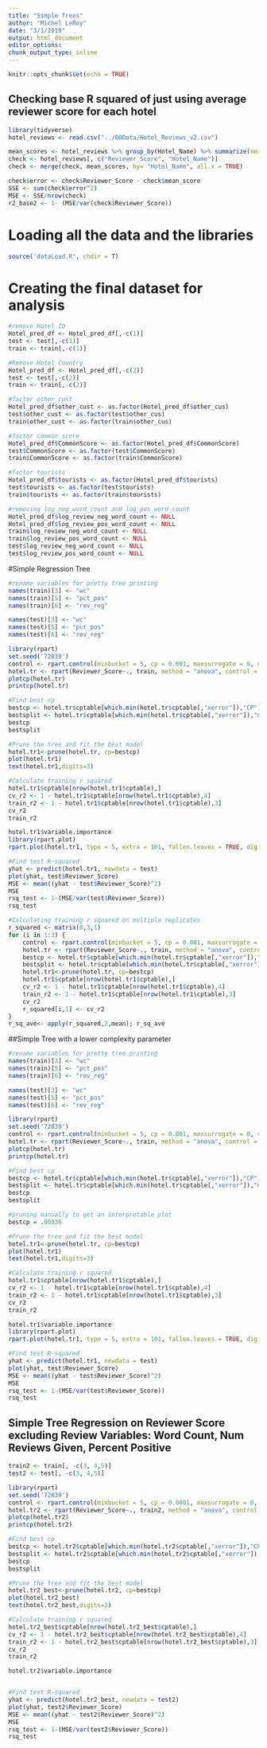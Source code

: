 ```yaml
---
title: "Simple Trees"
author: "Michel LeRoy"
date: "3/1/2019"
output: html_document
editor_options: 
chunk_output_type: inline
---
```


```r
knitr::opts_chunk$set(echo = TRUE)
```


## Checking base R squared of just using average reviewer score for each hotel

```r
library(tidyverse)
hotel_reviews <- read.csv("../00Data/Hotel_Reviews_v2.csv")

mean_scores <- hotel_reviews %>% group_by(Hotel_Name) %>% summarize(mean_score = mean(Reviewer_Score))
check <- hotel_reviews[, c("Reviewer_Score", "Hotel_Name")]
check <- merge(check, mean_scores, by= "Hotel_Name", all.x = TRUE)

check$error <- check$Reviewer_Score - check$mean_score
SSE <- sum(check$error^2)
MSE <- SSE/nrow(check)
r2_base2 <- 1- (MSE/var(check$Reviewer_Score))
```


# Loading all the data and the libraries
```r
source('dataLoad.R', chdir = T)
```


# Creating the final dataset for analysis
```r
#remove Hotel ID
Hotel_pred_df <- Hotel_pred_df[,-c(1)]
test <- test[,-c(1)]
train <- train[,-c(1)]

#Remove Hotel Country
Hotel_pred_df <- Hotel_pred_df[,-c(2)]
test <- test[,-c(2)]
train <- train[,-c(2)]

#factor other_cust
Hotel_pred_df$other_cust <- as.factor(Hotel_pred_df$other_cus)
test$other_cust <- as.factor(test$other_cus)
train$other_cust <- as.factor(train$other_cus)

#factor common score
Hotel_pred_df$CommonScore <- as.factor(Hotel_pred_df$CommonScore)
test$CommonScore <- as.factor(test$CommonScore)
train$CommonScore <- as.factor(train$CommonScore)

#factor tourists
Hotel_pred_df$tourists <- as.factor(Hotel_pred_df$tourists)
test$tourists <- as.factor(test$tourists)
train$tourists <- as.factor(train$tourists)

#removing log_neg_word_count and log_pos_word_count
Hotel_pred_df$log_review_neg_word_count <- NULL
Hotel_pred_df$log_review_pos_word_count <- NULL
train$log_review_neg_word_count <- NULL
train$log_review_pos_word_count <- NULL
test$log_review_neg_word_count <- NULL
test$log_review_pos_word_count <- NULL

```


#Simple Regression Tree 

```r
#rename variables for pretty tree printing
names(train)[3] <- "wc"
names(train)[5] <- "pct_pos"
names(train)[6] <- "rev_reg"

names(test)[3] <- "wc"
names(test)[5] <- "pct_pos"
names(test)[6] <- "rev_reg"

library(rpart)
set.seed('72839')
control <- rpart.control(minbucket = 5, cp = 0.001, maxsurrogate = 0, usesurrogate = 0, xval = 10)
hotel.tr <- rpart(Reviewer_Score~., train, method = "anova", control = control)
plotcp(hotel.tr)
printcp(hotel.tr)  

#Find best cp
bestcp <- hotel.tr$cptable[which.min(hotel.tr$cptable[,"xerror"]),"CP"] # cp with minimal deviance
bestsplit <- hotel.tr$cptable[which.min(hotel.tr$cptable[,"xerror"]),"nsplit"] # cp with minimal deviance
bestcp 
bestsplit

#Prune the tree and fit the best model
hotel.tr1<-prune(hotel.tr, cp=bestcp)
plot(hotel.tr1)
text(hotel.tr1,digits=3)

#Calculate training r squared
hotel.tr1$cptable[nrow(hotel.tr1$cptable),] 
cv_r2 <- 1 - hotel.tr1$cptable[nrow(hotel.tr1$cptable),4]
train_r2 <- 1 - hotel.tr1$cptable[nrow(hotel.tr1$cptable),3]
cv_r2
train_r2

hotel.tr1$variable.importance
library(rpart.plot)
rpart.plot(hotel.tr1, type = 5, extra = 101, fallen.leaves = TRUE, digits = 2)

#Find test R-squared
yhat <- predict(hotel.tr1, newdata = test)
plot(yhat, test$Reviewer_Score)
MSE <- mean((yhat - test$Reviewer_Score)^2)
MSE
rsq_test <- 1-(MSE/var(test$Reviewer_Score))
rsq_test

#Calculating training r squared on multiple replicates 
r_squared <- matrix(0,3,1)
for (i in 1:3) {
    control <- rpart.control(minbucket = 5, cp = 0.001, maxsurrogate = 0, usesurrogate = 0, xval = 10)
    hotel.tr <- rpart(Reviewer_Score~., train, method = "anova", control = control)
    bestcp <- hotel.tr$cptable[which.min(hotel.tr$cptable[,"xerror"]),"CP"] # cp with minimal deviance
    bestsplit <- hotel.tr$cptable[which.min(hotel.tr$cptable[,"xerror"]),"nsplit"] # cp with minimal deviance
    hotel.tr1<-prune(hotel.tr, cp=bestcp)
    hotel.tr1$cptable[nrow(hotel.tr1$cptable),] 
    cv_r2 <- 1 - hotel.tr1$cptable[nrow(hotel.tr1$cptable),4]
    train_r2 <- 1 - hotel.tr1$cptable[nrow(hotel.tr1$cptable),3]
    cv_r2
    r_squared[i,1] <- cv_r2
}
r_sq_ave<- apply(r_squared,2,mean); r_sq_ave


```



##Simple Tree with a lower complexity parameter

```r
#rename variables for pretty tree printing
names(train)[3] <- "wc"
names(train)[5] <- "pct_pos"
names(train)[6] <- "rev_reg"

names(test)[3] <- "wc"
names(test)[5] <- "pct_pos"
names(test)[6] <- "rev_reg"

library(rpart)
set.seed('72839')
control <- rpart.control(minbucket = 5, cp = 0.001, maxsurrogate = 0, usesurrogate = 0, xval = 10)
hotel.tr <- rpart(Reviewer_Score~., train, method = "anova", control = control)
plotcp(hotel.tr)
printcp(hotel.tr)  

#Find best cp
bestcp <- hotel.tr$cptable[which.min(hotel.tr$cptable[,"xerror"]),"CP"] # cp with minimal deviance
bestsplit <- hotel.tr$cptable[which.min(hotel.tr$cptable[,"xerror"]),"nsplit"] # cp with minimal deviance
bestcp 
bestsplit

#pruning manually to get an interpretable plot
bestcp = .00036 

#Prune the tree and fit the best model
hotel.tr1<-prune(hotel.tr, cp=bestcp)
plot(hotel.tr1)
text(hotel.tr1,digits=3)

#Calculate training r squared
hotel.tr1$cptable[nrow(hotel.tr1$cptable),] 
cv_r2 <- 1 - hotel.tr1$cptable[nrow(hotel.tr1$cptable),4]
train_r2 <- 1 - hotel.tr1$cptable[nrow(hotel.tr1$cptable),3]
cv_r2
train_r2

hotel.tr1$variable.importance
library(rpart.plot)
rpart.plot(hotel.tr1, type = 5, extra = 101, fallen.leaves = TRUE, digits = 2)

#Find test R-squared
yhat <- predict(hotel.tr1, newdata = test)
plot(yhat, test$Reviewer_Score)
MSE <- mean((yhat - test$Reviewer_Score)^2)
MSE
rsq_test <- 1-(MSE/var(test$Reviewer_Score))
rsq_test
```


## Simple Tree Regression on Reviewer Score excluding Review Variables: Word Count, Num Reviews Given, Percent Positive
```r
train2 <- train[, -c(3, 4,5)]
test2 <- test[, -c(3, 4,5)]

library(rpart)
set.seed('72839')
control <- rpart.control(minbucket = 5, cp = 0.0001, maxsurrogate = 0, usesurrogate = 0, xval = 10)
hotel.tr2 <- rpart(Reviewer_Score~., train2, method = "anova", control = control)
plotcp(hotel.tr2)
printcp(hotel.tr2)  

#Find best cp
bestcp <- hotel.tr2$cptable[which.min(hotel.tr2$cptable[,"xerror"]),"CP"] # cp with minimal deviance
bestsplit <- hotel.tr2$cptable[which.min(hotel.tr2$cptable[,"xerror"]),"nsplit"] # cp with minimal deviance
bestcp 
bestsplit

#Prune the tree and fit the best model
hotel.tr2_best<-prune(hotel.tr2, cp=bestcp)
plot(hotel.tr2_best)
text(hotel.tr2_best,digits=3)

#Calculate training r squared
hotel.tr2_best$cptable[nrow(hotel.tr2_best$cptable),] 
cv_r2 <- 1 - hotel.tr2_best$cptable[nrow(hotel.tr2_best$cptable),4]
train_r2 <- 1 - hotel.tr2_best$cptable[nrow(hotel.tr2_best$cptable),3]
cv_r2
train_r2

hotel.tr2$variable.importance


#Find test R-squared
yhat <- predict(hotel.tr2_best, newdata = test2)
plot(yhat, test2$Reviewer_Score)
MSE <- mean((yhat - test2$Reviewer_Score)^2)
MSE
rsq_test <- 1-(MSE/var(test2$Reviewer_Score))
rsq_test
```




